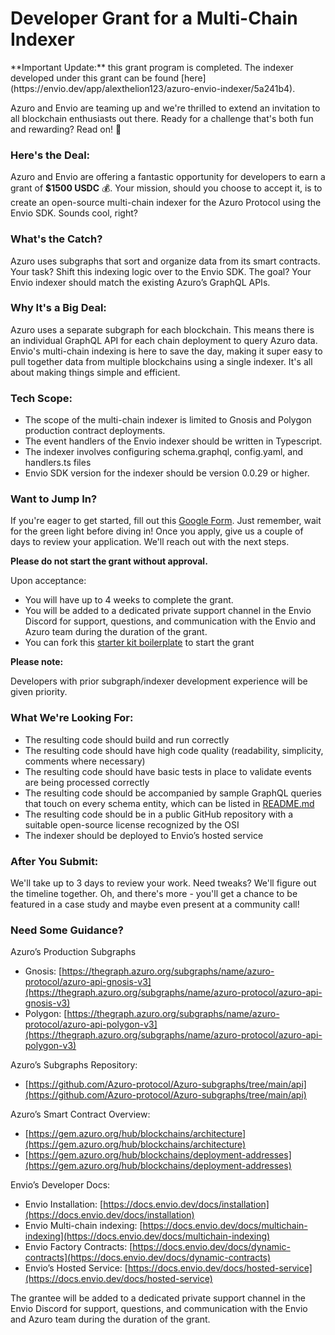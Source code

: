 
# Developer Grant for a Multi-Chain Indexer

<Callout type="warning">
  **Important Update:** this grant program is completed.
  The indexer developed under this grant can be found [here](https://envio.dev/app/alexthelion123/azuro-envio-indexer/5a241b4).
</Callout>

Azuro and Envio are teaming up and we're thrilled to extend an invitation to all blockchain enthusiasts out there. Ready for a challenge that's both fun and rewarding? Read on! 🌟

### **Here's the Deal:**

Azuro and Envio are offering a fantastic opportunity for developers to earn a grant of **$1500 USDC** 💰. Your mission, should you choose to accept it, is to create an open-source multi-chain indexer for the Azuro Protocol using the Envio SDK. Sounds cool, right?

### **What's the Catch?**

Azuro uses subgraphs that sort and organize data from its smart contracts. Your task? Shift this indexing logic over to the Envio SDK. The goal? Your Envio indexer should match the existing Azuro’s GraphQL APIs. 

### **Why It's a Big Deal:**

Azuro uses a separate subgraph for each blockchain. This means there is an individual GraphQL API for each chain deployment to query Azuro data. Envio's multi-chain indexing is here to save the day, making it super easy to pull together data from multiple blockchains using a single indexer. It's all about making things simple and efficient.

### **Tech Scope:**

- The scope of the multi-chain indexer is limited to Gnosis and Polygon production contract deployments.
- The event handlers of the Envio indexer should be written in Typescript.
- The indexer involves configuring schema.graphql, config.yaml, and handlers.ts files
- Envio SDK version for the indexer should be version 0.0.29 or higher.

### **Want to Jump In?**

If you're eager to get started, fill out this [Google Form](https://forms.gle/F4FCSiTbrYAgnqsn9). Just remember, wait for the green light before diving in! Once you apply, give us a couple of days to review your application. We'll reach out with the next steps.

**Please do not start the grant without approval.**

Upon acceptance:

- You will have up to 4 weeks to complete the grant.
- You will be added to a dedicated private support channel in the Envio Discord for support, questions, and communication with the Envio and Azuro team during the duration of the grant.
- You can fork this [starter kit boilerplate](https://github.com/enviodev/azuro-envio-indexer-boilerplate) to start the grant

**Please note:**

Developers with prior subgraph/indexer development experience will be given priority.

### **What We're Looking For:**

- The resulting code should build and run correctly
- The resulting code should have high code quality (readability, simplicity, comments where necessary)
- The resulting code should have basic tests in place to validate events are being processed correctly
- The resulting code should be accompanied by sample GraphQL queries that touch on every schema entity, which can be listed in [README.md](http://readme.md/)
- The resulting code should be in a public GitHub repository with a suitable open-source license recognized by the OSI
- The indexer should be deployed to Envio’s hosted service

### **After You Submit:**

We'll take up to 3 days to review your work. Need tweaks? We'll figure out the timeline together. Oh, and there's more - you'll get a chance to be featured in a case study and maybe even present at a community call!

### **Need Some Guidance?**

Azuro’s Production Subgraphs

- Gnosis: [https://thegraph.azuro.org/subgraphs/name/azuro-protocol/azuro-api-gnosis-v3](https://thegraph.azuro.org/subgraphs/name/azuro-protocol/azuro-api-gnosis-v3)
- Polygon: [https://thegraph.azuro.org/subgraphs/name/azuro-protocol/azuro-api-polygon-v3](https://thegraph.azuro.org/subgraphs/name/azuro-protocol/azuro-api-polygon-v3)

Azuro’s Subgraphs Repository:

- [https://github.com/Azuro-protocol/Azuro-subgraphs/tree/main/api](https://github.com/Azuro-protocol/Azuro-subgraphs/tree/main/api)

Azuro’s Smart Contract Overview:

- [https://gem.azuro.org/hub/blockchains/architecture](https://gem.azuro.org/hub/blockchains/architecture)
- [https://gem.azuro.org/hub/blockchains/deployment-addresses](https://gem.azuro.org/hub/blockchains/deployment-addresses)

Envio’s Developer Docs:

- Envio Installation: [https://docs.envio.dev/docs/installation](https://docs.envio.dev/docs/installation)
- Envio Multi-chain indexing: [https://docs.envio.dev/docs/multichain-indexing](https://docs.envio.dev/docs/multichain-indexing)
- Envio Factory Contracts: [https://docs.envio.dev/docs/dynamic-contracts](https://docs.envio.dev/docs/dynamic-contracts)
- Envio’s Hosted Service: [https://docs.envio.dev/docs/hosted-service](https://docs.envio.dev/docs/hosted-service)

The grantee will be added to a dedicated private support channel in the Envio Discord for support, questions, and communication with the Envio and Azuro team during the duration of the grant.
